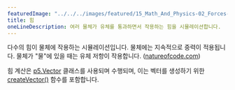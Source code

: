 ```yaml
---
featuredImage: "../../../images/featured/15_Math_And_Physics-02_Forces-thumbnail.png"
title: 힘
oneLineDescription: 여러 물체가 유체를 통과하면서 작용하는 힘을 시뮬레이션합니다.
---
```


다수의 힘이 물체에 작용하는 시뮬레이션입니다.
물체에는 지속적으로 중력이 적용됩니다. 물체가 "물"에 있을 때는 유체 저항이 작용합니다.
(<a href="http://natureofcode.com">natureofcode.com</a>)

힘 계산은 
<a href="https://p5js.org/reference/p5.Vector">p5.Vector</a> 클래스를 사용되며 수행되며,
이는 벡터를 생성하기 위한 
<a href="https://p5js.org/reference/p5/createVector">createVector()</a> 함수를 포함합니다.